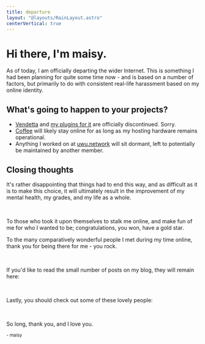 ```yaml
---
title: departure
layout: "@layouts/RainLayout.astro"
centerVertical: true
---
```



# Hi there, I'm <AccentGradient>maisy</AccentGradient>.
As of today, I am officially departing the wider Internet. This is something I had been planning for quite some time now - and is based on a number of factors, but primarily to do with consistent real-life harassment
based on my online identity.

## What's going to happen to your projects?
* [Vendetta](//github.com/vendetta-mod) and [my plugins for it](//github.com/maisymoe/strife) are officially discontinued. Sorry.
* [Coffee](//github.com/maisymoe/coffee) will likely stay online for as long as my hosting hardware remains operational.
* Anything I worked on at [uwu.network](//github.com/uwu) will sit dormant, left to potentially be maintained by another member.

## Closing thoughts
It's rather disappointing that things had to end this way, and as difficult as it is to make this choice, it will ultimately result in the improvement of my mental health, my grades, and my life as a whole.

<br />

To those who took it upon themselves to stalk me online, and make fun of me for who I wanted to be; congratulations, you won, have a gold star.

To the many comparatively wonderful people I met during my time online, thank you for being there for me - you rock.

<br />

If you'd like to read the small number of posts on my blog, they will remain here:
<BlogPosts />

<br />

Lastly, you should check out some of these lovely people:
<Frens />

<br />

<p class="text-lg">So long, thank you, and I love you.</p>
<sup>- maisy</sup>
